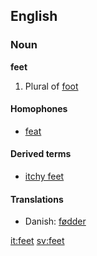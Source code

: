 ==English==

{{rank|rest|open|therefore|323|feet|lay|along|four}}

===Noun===
'''feet'''
#Plural of [[foot]]

====Homophones====
*[[feat]]

====Derived terms====
*[[itchy feet]]

====Translations====
{{top}}
*Danish: [[fødder]] {{c}}
{{bottom}}

[[it:feet]]
[[sv:feet]]